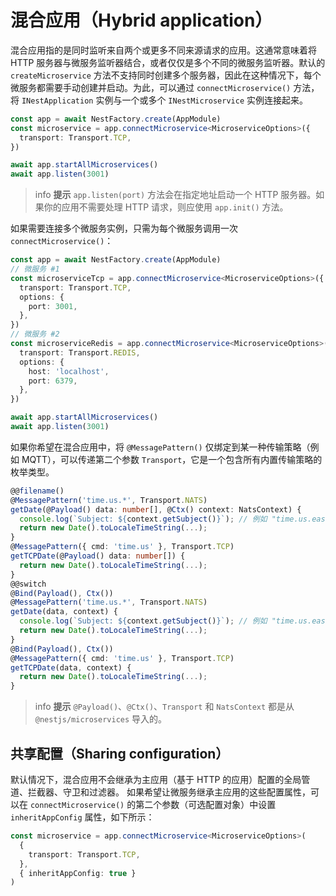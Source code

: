 # 混合应用（Hybrid application）

混合应用指的是同时监听来自两个或更多不同来源请求的应用。这通常意味着将 HTTP 服务器与微服务监听器结合，或者仅仅是多个不同的微服务监听器。默认的 `createMicroservice` 方法不支持同时创建多个服务器，因此在这种情况下，每个微服务都需要手动创建并启动。为此，可以通过 `connectMicroservice()` 方法，将 `INestApplication` 实例与一个或多个 `INestMicroservice` 实例连接起来。

```ts
const app = await NestFactory.create(AppModule)
const microservice = app.connectMicroservice<MicroserviceOptions>({
  transport: Transport.TCP,
})

await app.startAllMicroservices()
await app.listen(3001)
```

> info **提示** `app.listen(port)` 方法会在指定地址启动一个 HTTP 服务器。如果你的应用不需要处理 HTTP 请求，则应使用 `app.init()` 方法。

如果需要连接多个微服务实例，只需为每个微服务调用一次 `connectMicroservice()`：

```ts
const app = await NestFactory.create(AppModule)
// 微服务 #1
const microserviceTcp = app.connectMicroservice<MicroserviceOptions>({
  transport: Transport.TCP,
  options: {
    port: 3001,
  },
})
// 微服务 #2
const microserviceRedis = app.connectMicroservice<MicroserviceOptions>({
  transport: Transport.REDIS,
  options: {
    host: 'localhost',
    port: 6379,
  },
})

await app.startAllMicroservices()
await app.listen(3001)
```

如果你希望在混合应用中，将 `@MessagePattern()` 仅绑定到某一种传输策略（例如 MQTT），可以传递第二个参数 `Transport`，它是一个包含所有内置传输策略的枚举类型。

```ts
@@filename()
@MessagePattern('time.us.*', Transport.NATS)
getDate(@Payload() data: number[], @Ctx() context: NatsContext) {
  console.log(`Subject: ${context.getSubject()}`); // 例如 "time.us.east"
  return new Date().toLocaleTimeString(...);
}
@MessagePattern({ cmd: 'time.us' }, Transport.TCP)
getTCPDate(@Payload() data: number[]) {
  return new Date().toLocaleTimeString(...);
}
@@switch
@Bind(Payload(), Ctx())
@MessagePattern('time.us.*', Transport.NATS)
getDate(data, context) {
  console.log(`Subject: ${context.getSubject()}`); // 例如 "time.us.east"
  return new Date().toLocaleTimeString(...);
}
@Bind(Payload(), Ctx())
@MessagePattern({ cmd: 'time.us' }, Transport.TCP)
getTCPDate(data, context) {
  return new Date().toLocaleTimeString(...);
}
```

> info **提示** `@Payload()`、`@Ctx()`、`Transport` 和 `NatsContext` 都是从 `@nestjs/microservices` 导入的。

## 共享配置（Sharing configuration）

默认情况下，混合应用不会继承为主应用（基于 HTTP 的应用）配置的全局管道、拦截器、守卫和过滤器。
如果希望让微服务继承主应用的这些配置属性，可以在 `connectMicroservice()` 的第二个参数（可选配置对象）中设置 `inheritAppConfig` 属性，如下所示：

```ts
const microservice = app.connectMicroservice<MicroserviceOptions>(
  {
    transport: Transport.TCP,
  },
  { inheritAppConfig: true }
)
```

